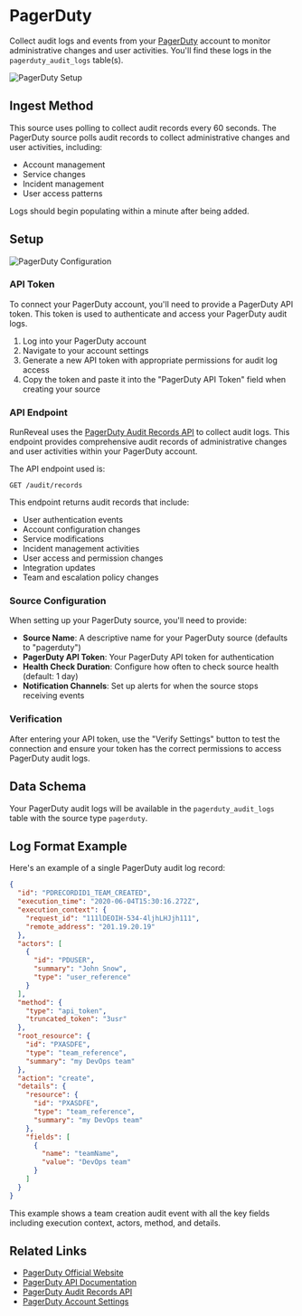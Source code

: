 # PagerDuty

Collect audit logs and events from your [PagerDuty](https://www.pagerduty.com/) account to monitor administrative changes and user activities. You'll find these logs in the `pagerduty_audit_logs` table(s).

![PagerDuty Setup](/pagerduty-source-1.png)

## Ingest Method

This source uses polling to collect audit records every 60 seconds. The PagerDuty source polls audit records to collect administrative changes and user activities, including:

- Account management
- Service changes  
- Incident management
- User access patterns

Logs should begin populating within a minute after being added.

## Setup

![PagerDuty Configuration](/pagerduty-source-2.png)

### API Token

To connect your PagerDuty account, you'll need to provide a PagerDuty API token. This token is used to authenticate and access your PagerDuty audit logs.

1. Log into your PagerDuty account
2. Navigate to your account settings
3. Generate a new API token with appropriate permissions for audit log access
4. Copy the token and paste it into the "PagerDuty API Token" field when creating your source

### API Endpoint

RunReveal uses the [PagerDuty Audit Records API](https://developer.pagerduty.com/api-reference/116868b0e9772-list-audit-records) to collect audit logs. This endpoint provides comprehensive audit records of administrative changes and user activities within your PagerDuty account.

The API endpoint used is:
```
GET /audit/records
```

This endpoint returns audit records that include:
- User authentication events
- Account configuration changes
- Service modifications
- Incident management activities
- User access and permission changes
- Integration updates
- Team and escalation policy changes

### Source Configuration

When setting up your PagerDuty source, you'll need to provide:

- **Source Name**: A descriptive name for your PagerDuty source (defaults to "pagerduty")
- **PagerDuty API Token**: Your PagerDuty API token for authentication
- **Health Check Duration**: Configure how often to check source health (default: 1 day)
- **Notification Channels**: Set up alerts for when the source stops receiving events

### Verification

After entering your API token, use the "Verify Settings" button to test the connection and ensure your token has the correct permissions to access PagerDuty audit logs.

## Data Schema

Your PagerDuty audit logs will be available in the `pagerduty_audit_logs` table with the source type `pagerduty`.

## Log Format Example

Here's an example of a single PagerDuty audit log record:

```json
{
  "id": "PDRECORDID1_TEAM_CREATED",
  "execution_time": "2020-06-04T15:30:16.272Z",
  "execution_context": {
    "request_id": "111lDEOIH-534-4ljhLHJjh111",
    "remote_address": "201.19.20.19"
  },
  "actors": [
    {
      "id": "PDUSER",
      "summary": "John Snow",
      "type": "user_reference"
    }
  ],
  "method": {
    "type": "api_token",
    "truncated_token": "3usr"
  },
  "root_resource": {
    "id": "PXASDFE",
    "type": "team_reference",
    "summary": "my DevOps team"
  },
  "action": "create",
  "details": {
    "resource": {
      "id": "PXASDFE",
      "type": "team_reference",
      "summary": "my DevOps team"
    },
    "fields": [
      {
        "name": "teamName",
        "value": "DevOps team"
      }
    ]
  }
}
```

This example shows a team creation audit event with all the key fields including execution context, actors, method, and details.

## Related Links

- [PagerDuty Official Website](https://www.pagerduty.com/)
- [PagerDuty API Documentation](https://developer.pagerduty.com/)
- [PagerDuty Audit Records API](https://developer.pagerduty.com/api-reference/116868b0e9772-list-audit-records)
- [PagerDuty Account Settings](https://app.pagerduty.com/account_settings)
